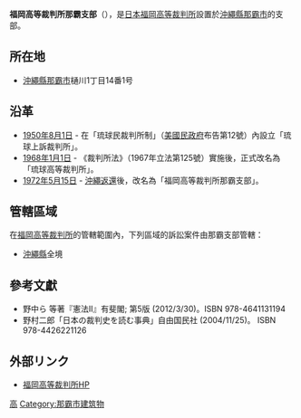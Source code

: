 {{Infobox_High_Court
|court_name =福岡高等裁判所那霸支部<br><small>{{lang|ja|福岡高等裁判所那覇支部}}</small>
| image = Fukuoka High Court Naha Branch and Naha District Court.JPG
| imagesize = 
| caption = 福岡高等裁判所那霸支部
| established = 
| jurisdiction = [[沖繩縣|沖繩縣]]
| location = {{JAP}}[[沖繩縣|沖繩縣]][[那霸市|那霸市]]樋川1丁目14番1号
| authority = 《裁判所法》
| appeals   = [[最高裁判所|最高裁判所]]  
| procuratorate ={{link-jp|福岡高等檢察廳那霸支部|福岡高等検察庁那覇支部|福岡高等檢察廳那霸支部}}
| website = http://www.courts.go.jp/fukuoka-h/
| chiefjudgetitle = 福岡高等裁判所那霸支部支部長
| chiefjudgename = {{link-jp|多見谷壽郎|多見谷寿郎|多見谷壽郎}}
| termstart = 
}}
'''福岡高等裁判所那霸支部'''（{{lang-ja|福岡高等裁判所那覇支部}}），是[[日本|日本]][[福岡高等裁判所|福岡高等裁判所]]設置於[[沖繩縣|沖繩縣]][[那霸市|那霸市]]的支部。

== 所在地 ==
*[[沖繩縣|沖繩縣]][[那霸市|那霸市]]樋川1丁目14番1号

== 沿革 ==
*[[1950年|1950年]][[8月1日|8月1日]] - 在「琉球民裁判所制」（[[琉球列島美國民政府|美國民政府]]布告第12號）內設立「琉球上訴裁判所」。
*[[1968年|1968年]][[1月1日|1月1日]] - 《裁判所法》（1967年立法第125號）實施後，正式改名為「琉球高等裁判所」。
*[[1972年|1972年]][[5月15日|5月15日]] - [[沖繩返還|沖繩返還]]後，改名為「福岡高等裁判所那霸支部」。

== 管轄區域 ==
在[[福岡高等裁判所|福岡高等裁判所]]的管轄範圍內，下列區域的訴訟案件由那霸支部管轄：
*[[沖繩縣|沖繩縣]]全境

==參考文獻==
{{refbegin}}
*野中ら 等著『憲法II』有斐閣; 第5版 (2012/3/30)。ISBN 978-4641131194
*野村二郎「日本の裁判史を読む事典」自由国民社 (2004/11/25)。 ISBN 978-4426221126
{{refend}}

== 外部リンク ==
*[http://www.courts.go.jp/fukuoka-h/ 福岡高等裁判所HP]

{{日本裁判所}}
[[Category:日本法院|高]]
[[Category:那霸市建筑物|Category:那霸市建筑物]]